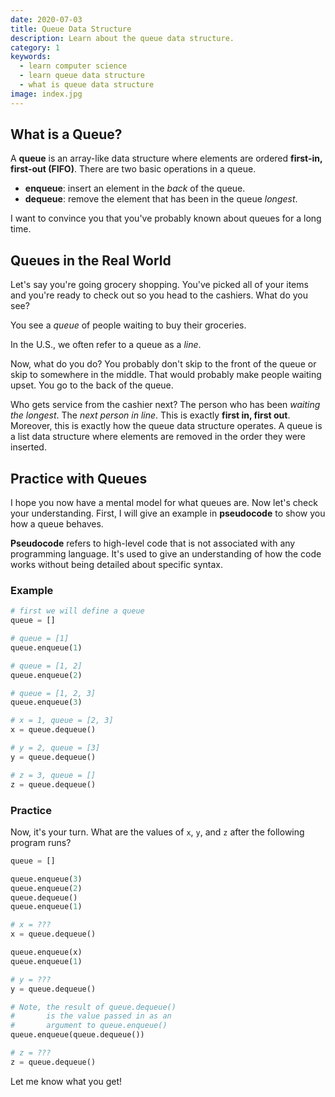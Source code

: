 ```yaml
---
date: 2020-07-03
title: Queue Data Structure
description: Learn about the queue data structure.
category: 1
keywords:
  - learn computer science
  - learn queue data structure
  - what is queue data structure
image: index.jpg
---
```


## What is a Queue?

A **queue** is an array-like data structure where elements are ordered
**first-in, first-out (FIFO)**. There are two basic operations in a queue.

- **enqueue**: insert an element in the _back_ of the queue.
- **dequeue**: remove the element that has been in the queue _longest_.

I want to convince you that you've probably known about queues for a long time.

## Queues in the Real World

Let's say you're going grocery shopping. You've picked all of your items and
you're ready to check out so you head to the cashiers. What do you see?

You see a _queue_ of people waiting to buy their groceries.

<aside>
  <p>
    In the U.S., we often refer to a queue as a <em>line</em>.
  </p>
</aside>

Now, what do you do? You probably don't skip to the front of the queue or skip
to somewhere in the middle. That would probably make people waiting upset. You
go to the back of the queue.

Who gets service from the cashier next? The person who has been _waiting the
longest_. The _next person in line_. This is exactly **first in, first out**.
Moreover, this is exactly how the queue data structure operates. A queue is a
list data structure where elements are removed in the order they were inserted.

## Practice with Queues

I hope you now have a mental model for what queues are. Now let's check your
understanding. First, I will give an example in **pseudocode** to show you how a
queue behaves.

<aside>
  <p>
    <strong>Pseudocode</strong> refers to high-level code that is not associated
    with any programming language. It's used to give an understanding of how the
    code works without being detailed about specific syntax.
  </p>
</aside>

### Example

```python
# first we will define a queue
queue = []

# queue = [1]
queue.enqueue(1)

# queue = [1, 2]
queue.enqueue(2)

# queue = [1, 2, 3]
queue.enqueue(3)

# x = 1, queue = [2, 3]
x = queue.dequeue()

# y = 2, queue = [3]
y = queue.dequeue()

# z = 3, queue = []
z = queue.dequeue()
```

### Practice

Now, it's your turn. What are the values of `x`, `y`, and `z` after the
following program runs?

```python
queue = []

queue.enqueue(3)
queue.enqueue(2)
queue.dequeue()
queue.enqueue(1)

# x = ???
x = queue.dequeue()

queue.enqueue(x)
queue.enqueue(1)

# y = ???
y = queue.dequeue()

# Note, the result of queue.dequeue()
#       is the value passed in as an
#       argument to queue.enqueue()
queue.enqueue(queue.dequeue())

# z = ???
z = queue.dequeue()
```

Let me know what you get!
